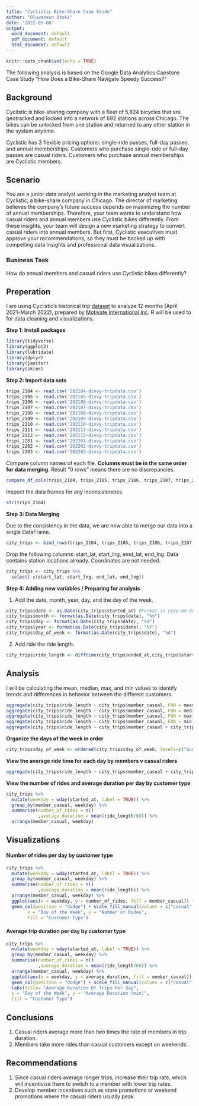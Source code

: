 ```yaml
---
title: "Cyclistic Bike-Share Case Study"
author: "Oluwaseun Otoki"
date: '2022-05-08'
output:
  word_document: default
  pdf_document: default
  html_document: default
---
```


```r
knitr::opts_chunk$set(echo = TRUE)
```


The following analysis is based on the Google Data Analytics Capstone Case Study "How Does a Bike-Share Navigate Speedy Success?"

## Background
Cyclistic is bike-sharing company with a fleet of 5,824 bicycles that are geotracked and locked into a network of 692 stations across Chicago. The bikes can be unlocked from one station and returned to any other station in the system anytime.

Cyclistic has 3 flexible pricing options: single-ride passes, full-day passes, and annual memberships. Customers who purchase single-ride or full-day passes are casual riders. Customers who purchase annual memberships are Cyclistic members.

## Scenario
You are a junior data analyst working in the marketing analyst team at Cyclistic, a bike-share company in Chicago. The director of marketing believes the company’s future success depends on maximizing the number of annual memberships. Therefore, your team wants to understand how casual riders and annual members use Cyclistic bikes differently. From these insights, your team will design a new marketing strategy to convert casual riders into annual members. But first, Cyclistic executives must approve your recommendations, so they must be backed up with compelling data insights and professional data visualizations.

### Business Task
How do annual members and casual riders use Cyclistic bikes differently? 

## Preperation
I am using Cyclistic’s historical trip [dataset](https://divvy-tripdata.s3.amazonaws.com/index.html) to analyze 12 months (April 2021-March 2022), prepared by [Motivate International Inc](https://ride.divvybikes.com/data-license-agreement). R will be used to for data cleaning and visualizations.

**Step 1: Install packages**
```r
library(tidyverse)
library(ggplot2)
library(lubridate)
library(dplyr)
library(janitor)
library(skimr)
```
**Step 2: Import data sets**
```r
trips_2104 <- read.csv('202104-divvy-tripdata.csv')
trips_2105 <- read.csv('202105-divvy-tripdata.csv')
trips_2106 <- read.csv('202106-divvy-tripdata.csv')
trips_2107 <- read.csv('202107-divvy-tripdata.csv')
trips_2108 <- read.csv('202108-divvy-tripdata.csv')
trips_2109 <- read.csv('202109-divvy-tripdata.csv')
trips_2110 <- read.csv('202110-divvy-tripdata.csv')
trips_2111 <- read.csv('202111-divvy-tripdata.csv')
trips_2112 <- read.csv('202112-divvy-tripdata.csv')
trips_2201 <- read.csv('202201-divvy-tripdata.csv')
trips_2202 <- read.csv('202202-divvy-tripdata.csv')
trips_2203 <- read.csv('202203-divvy-tripdata.csv')
```
Compare column names of each file. **Columns must be in the same order for data merging**. Result "0 rows" means there are no discrepancies.
```r
compare_df_cols(trips_2104, trips_2105, trips_2106, trips_2107, trips_2108, trips_2109, trips_2110, trips_2111, trips_2112, trips_2201, trips_2202, trips_2203, return = "mismatch")
``` 

Inspect the data frames for any inconsistencies
```r
str(trips_2104)
```
**Step 3: Data Merging**

Due to the consistency in the data, we are now able to merge our data into a single DataFrame.
```r
city_trips <- bind_rows(trips_2104, trips_2105, trips_2106, trips_2107, trips_2108, trips_2109, trips_2110, trips_2111, trips_2112, trips_2201, trips_2202, trips_2203)
```

Drop the following columns: start_lat, start_lng, emd_lat, end_lng. 
Data contains station locations already. Coordinates are not needed.
```r
city_trips <- city_trips %>% 
  select(-c(start_lat, start_lng, end_lat, end_lng))
```
**Step 4: Adding new variables / Preparing for analysis**

1. Add the date, month, year, day, and the day of the week.
```r
city_trips$date <- as.Date(city_trips$started_at) #Format is yyyy-mm-dd
city_trips$month <- format(as.Date(city_trips$date), "%m")
city_trips$day <- format(as.Date(city_trips$date), "%d")
city_trips$year <- format(as.Date(city_trips$date), "%Y")
city_trips$day_of_week <- format(as.Date(city_trips$date), "%A")
```
2. Add ride the ride length.
```r
city_trips$ride_length <- difftime(city_trips$ended_at,city_trips$started_at)
```

## Analysis
I will be calculating the mean, median, max, and min values to identify trends and differences in behavior between the different customers.
```r
aggregate(city_trips$ride_length ~ city_trips$member_casual, FUN = mean)
aggregate(city_trips$ride_length ~ city_trips$member_casual, FUN = median)
aggregate(city_trips$ride_length ~ city_trips$member_casual, FUN = max)
aggregate(city_trips$ride_length ~ city_trips$member_casual, FUN = min)
aggregate(city_trips$ride_length ~ city_trips$member_casual + city_trips$day_of_week, FUN = mean)
```

**Organize the days of the week in order**
```r
city_trips$day_of_week <- ordered(city_trips$day_of_week, levels=c("Sunday", "Monday", "Tuesday", "Wednesday", "Thursday", "Friday", "Saturday"))
```

**View the average ride time for each day by members v casual riders**
```r
aggregate(city_trips$ride_length ~ city_trips$member_casual + city_trips$day_of_week, FUN = mean)
```

**View the number of rides and average duration per day by customer type**
```r
city_trips %>% 
  mutate(weekday = wday(started_at, label = TRUE)) %>% 
  group_by(member_casual, weekday) %>% 
  summarise(number_of_rides = n()  
            ,average_duration = mean(ride_length/60)) %>% 
  arrange(member_casual, weekday)
```

## Visualizations
#### Number of rides per day by customer type
```r
city_trips %>% 
  mutate(weekday = wday(started_at, label = TRUE)) %>% 
  group_by(member_casual, weekday) %>% 
  summarise(number_of_rides = n()
            ,average_duration = mean(ride_length)) %>% 
  arrange(member_casual, weekday) %>% 
  ggplot(aes(x = weekday, y = number_of_rides, fill = member_casual)) +
  geom_col(position = "dodge") + scale_fill_manual(values = c("casual" = "#1b98e0", "member" = "orange")) + labs(title= "Number Of Rides Per Day", 
        x = "Day of the Week", y = "Number of Rides", 
        fill = "Customer Type")
```

#### Average trip duration per day by customer type
```r
city_trips %>% 
  mutate(weekday = wday(started_at, label = TRUE)) %>% 
  group_by(member_casual, weekday) %>% 
  summarise(number_of_rides = n()
            ,average_duration = mean(ride_length/60)) %>% 
  arrange(member_casual, weekday) %>% 
  ggplot(aes(x = weekday, y = average_duration, fill = member_casual)) +
  geom_col(position = "dodge") + scale_fill_manual(values = c("casual" = "#1b98e0", "member" = "orange"))+
  labs(title= "Average Duration Of Trips Per Day",
  x = "Day of the Week", y = "Average Duration (min)", 
  fill = "Customer Type")
```

## Conclusions
1. Casual riders average more than two times the rate of members in trip duration.
2. Members take more rides than casual customers except on weekends.

## Recommendations
1. Since casual riders average longer trips, increase their trip rate, which will incentivize them to switch to a member with lower trip rates.
2. Develop member incentives such as store promotions or weekend promotions where the casual riders usually peak.


